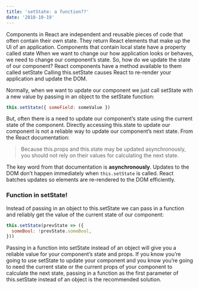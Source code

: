 ```yaml
---
title: 'setState: a function??'
date: '2018-10-19'
---
```


Components in React are independent and reusable pieces of code that often contain their own state. They return React elements that make up the UI of an application. Components that contain local state have a property called state When we want to change our how application looks or behaves, we need to change our component’s state. So, how do we update the state of our component? React components have a method available to them called setState Calling this.setState causes React to re-render your application and update the DOM.

Normally, when we want to update our component we just call setState with a new value by passing in an object to the setState function:

```js
this.setState({ someField: someValue })
```

But, often there is a need to update our component’s state using the current state of the component. Directly accessing this.state to update our component is not a reliable way to update our component’s next state. From the React documentation:

> Because this.props and this.state may be updated asynchronously, you should not rely on their values for calculating the next state.

The key word from that documentation is **asynchronously**. Updates to the DOM don’t happen immediately when `this.setState` is called. React batches updates so elements are re-rendered to the DOM efficiently.

### Function in setState!

Instead of passing in an object to this.setState we can pass in a function and reliably get the value of the current state of our component:

```js
this.setState(prevState => ({
  someBool: !prevState.someBool,
}))
```

Passing in a function into setState instead of an object will give you a reliable value for your component’s state and props. If you know you’re going to use setState to update your component and you know you’re going to need the current state or the current props of your component to calculate the next state, passing in a function as the first parameter of this.setState instead of an object is the recommended solution.
